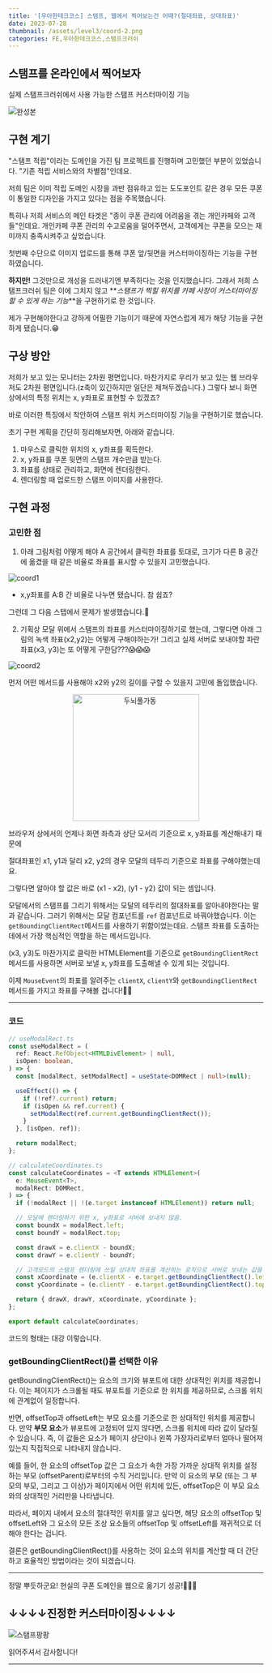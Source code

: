 ```yaml
---
title: '[우아한테크코스] 스탬프, 웹에서 찍어보는건 어때?(절대좌표, 상대좌표)'
date: 2023-07-28
thumbnail: /assets/level3/coord-2.png
categories: FE,우아한테크코스,스탬프크러쉬
---
```


## 스탬프를 온라인에서 찍어보자

실제 스탬프크러쉬에서 사용 가능한 스탬프 커스터마이징 기능

![완성본](/assets/level3/coupon-custom.gif)

## 구현 계기

"스탬프 적립"이라는 도메인을 가진 팀 프로젝트를 진행하며 고민했던 부분이 있었습니다. "기존 적립 서비스와의 차별점"인데요.

저희 팀은 이미 적립 도메인 시장을 과반 점유하고 있는 도도포인트 같은 경우 모든 쿠폰이 통일한 디자인을 가지고 있다는 점을 주목했습니다.

특히나 저희 서비스의 메인 타겟은 "종이 쿠폰 관리에 어려움을 겪는 개인카페와 고객들"인데요. 개인카페 쿠폰 관리의 수고로움을 덜어주면서, 고객에게는 쿠폰을 모으는 재미까지 충족시켜주고 싶었습니다.

첫번째 수단으로 이미지 업로드를 통해 쿠폰 앞/뒷면을 커스터마이징하는 기능을 구현하였습니다.

**하지만!** 그것만으로 개성을 드러내기엔 부족하다는 것을 인지했습니다. 그래서 저희 스탬프크러쉬 팀은 이에 그치지 않고 **_스탬프가 찍힐 위치를 카페 사장이 커스터마이징할 수 있게 하는 기능_**을 구현하기로 한 것입니다.

제가 구현해야한다고 강하게 어필한 기능이기 때문에 자연스럽게 제가 해당 기능을 구현하게 됐습니다.😁

## 구상 방안

저희가 보고 있는 모니터는 2차원 평면입니다. 마찬가지로 우리가 보고 있는 웹 브라우저도 2차원 평면입니다.(z축이 있긴하지만 일단은 제쳐두겠습니다.) 그렇다 보니 화면 상에서의 특정 위치는 x, y좌표로 표현할 수 있겠죠?

바로 이러한 특징에서 착안하여 스탬프 위치 커스터마이징 기능을 구현하기로 했습니다.

초기 구현 계획을 간단히 정리해보자면, 아래와 같습니다.

1.  마우스로 클릭한 위치의 x, y좌표를 획득한다.
2.  x, y좌표를 쿠폰 뒷면의 스탬프 개수만큼 받는다.
3.  좌표를 상태로 관리하고, 화면에 렌더링한다.
4.  렌더링할 때 업로드한 스탬프 이미지를 사용한다.

## 구현 과정

### 고민한 점

1.  아래 그림처럼 어떻게 해야 A 공간에서 클릭한 좌표를 토대로, 크기가 다른 B 공간에 옮겼을 때 같은 비율로 좌표를 표시할 수 있을지 고민했습니다.

![coord1](/assets/level3/coord-1.png)

- x,y좌표를 A:B 간 비율로 나누면 됐습니다. 참 쉽죠?

그런데 그 다음 스탭에서 문제가 발생했습니다.🤨

2.  기획상 모달 위에서 스탬프의 좌표를 커스터마이징하기로 했는데, 그렇다면 아래 그림의 녹색 좌표(x2,y2)는 어떻게 구해야하는가! 그리고 실제 서버로 보내야할 파란 좌표(x3, y3)는 또 어떻게 구한담???😱😱😱

![coord2](/assets/level3/coord-2.png)

먼저 어떤 메서드를 사용해야 x2와 y2의 길이를 구할 수 있을지 고민에 돌입했습니다.

<div align="center">
  <img src="/assets/level3/두뇌풀가동.jpeg" width="250" alt="두뇌풀가동" />
</div>

브라우저 상에서의 언제나 화면 좌측과 상단 모서리 기준으로 x, y좌표를 계산해내기 때문에

절대좌표인 x1, y1과 달리 x2, y2의 경우 모달의 테두리 기준으로 좌표를 구해야했는데요.

그렇다면 알아야 할 값은 바로 (x1 - x2), (y1 - y2) 값이 되는 셈입니다.

모달에서의 스탬프를 그리기 위해서는 모달의 테두리의 절대좌표를 알아내야한다는 말과 같습니다. 그러기 위해서는 모달 컴포넌트를 `ref` 컴포넌트로 바꿔야했습니다. 이는 `getBoundingClientRect`메서드를 사용하기 위함이었는데요. 스탬프 좌표를 도출하는 데에서 가장 핵심적인 역할을 하는 메서드입니다.

(x3, y3)도 마찬가지로 클릭한 HTMLElement를 기준으로 `getBoundingClientRect`메서드를 사용하면 서버로 보낼 x, y좌표를 도출해낼 수 있게 되는 것입니다.

이제 `MouseEvent`의 좌표를 알려주는 `clientX`, `clientY`와 `getBoundingClientRect` 메서드를 가지고 좌표를 구해볼 겁니다!👊👊

---

### 코드

```ts
// useModalRect.ts
const useModalRect = (
  ref: React.RefObject<HTMLDivElement> | null,
  isOpen: boolean,
) => {
  const [modalRect, setModalRect] = useState<DOMRect | null>(null);

  useEffect(() => {
    if (!ref?.current) return;
    if (isOpen && ref.current) {
      setModalRect(ref.current.getBoundingClientRect());
    }
  }, [isOpen, ref]);

  return modalRect;
};
```

```ts
// calculateCoordinates.ts
const calculateCoordinates = <T extends HTMLElement>(
  e: MouseEvent<T>,
  modalRect: DOMRect,
) => {
  if (!modalRect || !(e.target instanceof HTMLElement)) return null;

  // 모달에 렌더링하기 위한 x, y좌표로 서버에 보내지 않음.
  const boundX = modalRect.left;
  const boundY = modalRect.top;

  const drawX = e.clientX - boundX;
  const drawY = e.clientY - boundY;

  // 고객모드의 스탬프 렌더링에 쓰일 상대적 좌표를 계산하는 로직으로 서버로 보내는 값을 계산.
  const xCoordinate = (e.clientX - e.target.getBoundingClientRect().left) / 2;
  const yCoordinate = (e.clientY - e.target.getBoundingClientRect().top) / 2;

  return { drawX, drawY, xCoordinate, yCoordinate };
};

export default calculateCoordinates;
```

코드의 형태는 대강 이렇습니다.

### getBoundingClientRect()를 선택한 이유

getBoundingClientRect()는 요소의 크기와 뷰포트에 대한 상대적인 위치를 제공합니다. 이는 페이지가 스크롤될 때도 뷰포트를 기준으로 한 위치를 제공하므로, 스크롤 위치에 관계없이 일정합니다.

반면, offsetTop과 offsetLeft는 부모 요소를 기준으로 한 상대적인 위치를 제공합니다. 만약 **부모 요소**가 뷰포트에 고정되어 있지 않다면, 스크롤 위치에 따라 값이 달라질 수 있습니다. 즉, 이 값들은 요소가 페이지 상단이나 왼쪽 가장자리로부터 얼마나 떨어져 있는지 직접적으로 나타내지 않습니다.

예를 들어, 한 요소의 offsetTop 값은 그 요소가 속한 가장 가까운 상대적 위치를 설정하는 부모 (offsetParent)로부터의 수직 거리입니다. 만약 이 요소의 부모 (또는 그 부모의 부모, 그리고 그 이상)가 페이지에서 어떤 위치에 있든, offsetTop은 이 부모 요소와의 상대적인 거리만을 나타냅니다.

따라서, 페이지 내에서 요소의 절대적인 위치를 알고 싶다면, 해당 요소의 offsetTop 및 offsetLeft와 그 요소의 모든 조상 요소들의 offsetTop 및 offsetLeft를 재귀적으로 더해야 한다는 겁니다.

결론은 getBoundingClientRect()를 사용하는 것이 요소의 위치를 계산할 때 더 간단하고 효율적인 방법이라는 것이 되겠습니다.

---

정말 뿌듯하군요! 현실의 쿠폰 도메인을 웹으로 옮기기 성공!👏👏👏

## ↓↓↓↓진정한 커스터마이징↓↓↓↓

![스탬프팡팡](/assets/level3/스탬프팡팡.gif)

읽어주셔서 감사합니다!

---

